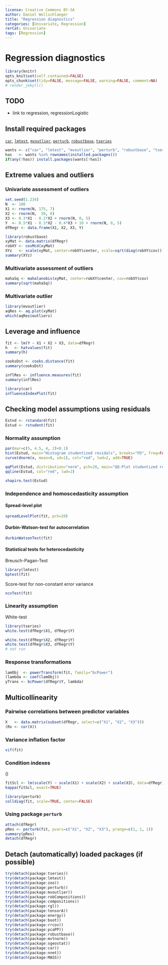 ```yaml
---
license: Creative Commons BY-SA
author: Daniel Wollschlaeger
title: "Regression diagnostics"
categories: [Univariate, Regression]
rerCat: Univariate
tags: [Regression]
---
```


Regression diagnostics
=========================

```r
library(knitr)
opts_knit$set(self.contained=FALSE)
opts_chunk$set(tidy=FALSE, message=FALSE, warning=FALSE, comment=NA)
# render_jekyll()
```

TODO
-------------------------

 - link to regression, regressionLogistic

Install required packages
-------------------------

[`car`](http://cran.r-project.org/package=car), [`lmtest`](http://cran.r-project.org/package=lmtest), [`mvoutlier`](http://cran.r-project.org/package=mvoutlier), [`perturb`](http://cran.r-project.org/package=perturb), [`robustbase`](http://cran.r-project.org/package=robustbase), [`tseries`](http://cran.r-project.org/package=tseries)

```r
wants <- c("car", "lmtest", "mvoutlier", "perturb", "robustbase", "tseries")
has   <- wants %in% rownames(installed.packages())
if(any(!has)) install.packages(wants[!has])
```

Extreme values and outliers
-------------------------
    
### Univariate assessment of outliers
    
```r
set.seed(1.234)
N  <- 100
X1 <- rnorm(N, 175, 7)
X2 <- rnorm(N,  30, 8)
X3 <- 0.3*X1 - 0.2*X2 + rnorm(N, 0, 5)
Y  <- 0.5*X1 - 0.3*X2 - 0.4*X3 + 10 + rnorm(N, 0, 5)
dfRegr <- data.frame(X1, X2, X3, Y)
```

```r
library(robustbase)
xyMat <- data.matrix(dfRegr)
robXY <- covMcd(xyMat)
XYz   <- scale(xyMat, center=robXY$center, scale=sqrt(diag(robXY$cov)))
summary(XYz)
```

### Multivariate assessment of outliers

```r
mahaSq <- mahalanobis(xyMat, center=robXY$center, cov=robXY$cov)
summary(sqrt(mahaSq))
```

### Multivariate outlier

```r
library(mvoutlier)
aqRes <- aq.plot(xyMat)
which(aqRes$outliers)
```

Leverage and influence
-------------------------

```r
fit <- lm(Y ~ X1 + X2 + X3, data=dfRegr)
h   <- hatvalues(fit)
summary(h)
```

```r
cooksDst <- cooks.distance(fit)
summary(cooksDst)
```

```r
inflRes <- influence.measures(fit)
summary(inflRes)
```

```r
library(car)
influenceIndexPlot(fit)
```

Checking model assumptions using residuals
-------------------------

```r
Estnd <- rstandard(fit)
Estud <- rstudent(fit)
```

### Normality assumption

```r
par(mar=c(5, 4.5, 4, 2)+0.1)
hist(Estud, main="Histogram studentized residals", breaks="FD", freq=FALSE)
curve(dnorm(x, mean=0, sd=1), col="red", lwd=2, add=TRUE)
```

```r
qqPlot(Estud, distribution="norm", pch=20, main="QQ-Plot studentized residuals")
qqline(Estud, col="red", lwd=2)
```

```r
shapiro.test(Estud)
```

### Independence and homoscedasticity assumption

#### Spread-level plot

```r
spreadLevelPlot(fit, pch=20)
```

#### Durbin-Watson-test for autocorrelation

```r
durbinWatsonTest(fit)
```

#### Statistical tests for heterocedasticity

Breusch-Pagan-Test

```r
library(lmtest)
bptest(fit)
```

Score-test for non-constant error variance

```r
ncvTest(fit)
```

### Linearity assumption

White-test

```r
library(tseries)
white.test(dfRegr$X1, dfRegr$Y)
```

```r
white.test(dfRegr$X2, dfRegr$Y)
white.test(dfRegr$X3, dfRegr$Y)
# not run
```

### Response transformations

```r
lamObj  <- powerTransform(fit, family="bcPower")
(lambda <- coef(lamObj))
yTrans <- bcPower(dfRegr$Y, lambda)
```

Multicollinearity
-------------------------

### Pairwise correlations between predictor variables

```r
X   <- data.matrix(subset(dfRegr, select=c("X1", "X2", "X3")))
(Rx <- cor(X))
```

### Variance inflation factor

```r
vif(fit)
```

### Condition indexes

\(\kappa\)

```r
fitScl <- lm(scale(Y) ~ scale(X1) + scale(X2) + scale(X3), data=dfRegr)
kappa(fitScl, exact=TRUE)
```

```r
library(perturb)
colldiag(fit, scale=TRUE, center=FALSE)
```

### Using package `perturb`

```r
attach(dfRegr)
pRes <- perturb(fit, pvars=c("X1", "X2", "X3"), prange=c(1, 1, 1))
summary(pRes)
detach(dfRegr)
```

Detach (automatically) loaded packages (if possible)
-------------------------

```r
try(detach(package:tseries))
try(detach(package:lmtest))
try(detach(package:zoo))
try(detach(package:perturb))
try(detach(package:mvoutlier))
try(detach(package:robCompositions))
try(detach(package:compositions))
try(detach(package:rgl))
try(detach(package:tensorA))
try(detach(package:energy))
try(detach(package:boot))
try(detach(package:rrcov))
try(detach(package:pcaPP))
try(detach(package:robustbase))
try(detach(package:mvtnorm))
try(detach(package:sgeostat))
try(detach(package:car))
try(detach(package:nnet))
try(detach(package:MASS))
```
